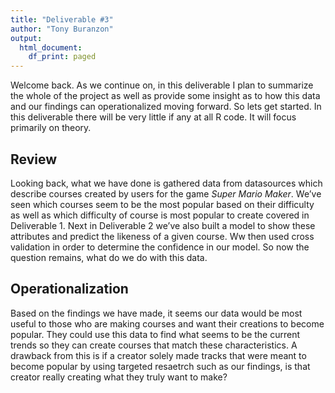 ```yaml
---
title: "Deliverable #3"
author: "Tony Buranzon"
output:
  html_document:
    df_print: paged
---
```



Welcome back. As we continue on, in this deliverable I plan to summarize the whole of the project as well as provide some insight as to how this data and our findings can operationalized moving forward. So lets get started. In this deliverable there will be very little if any at all R code. It will focus primarily on theory.

## Review
Looking back, what we have done is gathered data from datasources which describe courses created by users for the game *Super Mario Maker*. We've seen which courses seem to be the most popular based on their difficulty as well as which difficulty of course is most popular to create covered in Deliverable 1. Next in Deliverable 2 we've also built a model to show these attributes and predict the likeness of a given course. Ww then used cross validation in order to determine the confidence in our model. So now the question remains, what do we do with this data.

## Operationalization
Based on the findings we have made, it seems our data would be most useful to those who are making courses and want their creations to become popular. They could use this data to find what seems to be the current trends so they can create courses that match these characteristics. A drawback from this is if a creator solely made tracks that were meant to become popular by using targeted resaetrch such as our findings, is that creator really creating what they truly want to make? 